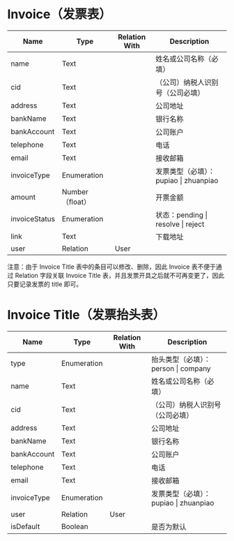 # Invoice（发票表）

| Name          | Type          | Relation With | Description            |
| ------------- | ------------- | ------------- | ---------------------- |
| name        | Text        |               | 姓名或公司名称（必填）            |
| cid         | Text        |               | （公司）纳税人识别号（公司必填）  |
| address     | Text        |               | 公司地址                   |
| bankName    | Text        |               | 银行名称                   |
| bankAccount | Text        |               | 公司账户                   |
| telephone   | Text        |               | 电话                     |
| email       | Text        |               | 接收邮箱                     |
| invoiceType | Enumeration |               | 发票类型（必填）：pupiao \| zhuanpiao |
| amount        | Number（float） |              | 开票金额                   |
| invoiceStatus | Enumeration   |               | 状态：pending \| resolve \| reject |
| link          | Text          |               | 下载地址                   |
| user          | Relation      | User          |                          |

注意：由于 Invoice Title 表中的条目可以修改、删除，因此 Invoice 表不便于通过 Relation
字段关联 Invoice Title 表，并且发票开具之后就不可再变更了，因此只要记录发票的 title 即可。

# Invoice Title（发票抬头表）

| Name        | Type        | Relation With | Description            |
| ----------- | ----------- | ------------- | ---------------------- |
| type        | Enumeration |               | 抬头类型（必填）：person \| company |
| name        | Text        |               | 姓名或公司名称（必填）            |
| cid         | Text        |               | （公司）纳税人识别号（公司必填）  |
| address     | Text        |               | 公司地址                   |
| bankName    | Text        |               | 银行名称                   |
| bankAccount | Text        |               | 公司账户                   |
| telephone   | Text        |               | 电话                     |
| email       | Text        |               | 接收邮箱                     |
| invoiceType | Enumeration |               | 发票类型（必填）：pupiao \| zhuanpiao |
| user        | Relation    | User          |                          |
| isDefault   | Boolean     |               | 是否为默认               |